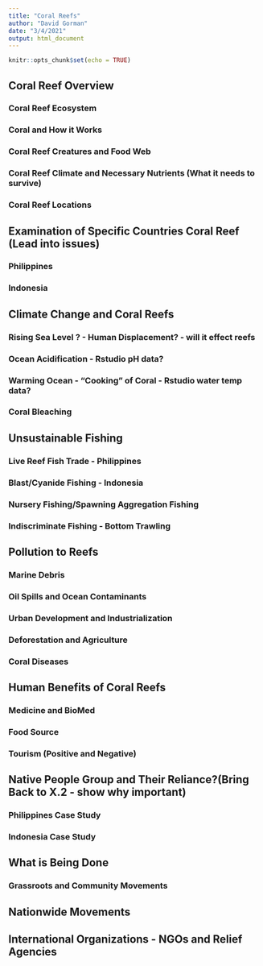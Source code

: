 ```yaml
---
title: "Coral Reefs"
author: "David Gorman"
date: "3/4/2021"
output: html_document
---
```


```r
knitr::opts_chunk$set(echo = TRUE)
```

## Coral Reef Overview

### Coral Reef Ecosystem

### Coral and How it Works

### Coral Reef Creatures and Food Web

### Coral Reef Climate and Necessary Nutrients (What it needs to survive)

### Coral Reef Locations

## Examination of Specific Countries Coral Reef (Lead into issues)
### Philippines

### Indonesia

## Climate Change and Coral Reefs

### Rising Sea Level ? - Human Displacement? - will it effect reefs

### Ocean Acidification - Rstudio pH data? 

### Warming Ocean - “Cooking” of Coral - Rstudio water temp data?

### Coral Bleaching 

## Unsustainable Fishing 

### Live Reef Fish Trade - Philippines

### Blast/Cyanide Fishing - Indonesia

### Nursery Fishing/Spawning Aggregation Fishing

### Indiscriminate Fishing - Bottom Trawling 

## Pollution to Reefs

### Marine Debris

### Oil Spills and Ocean Contaminants

### Urban Development and Industrialization

### Deforestation and Agriculture

### Coral Diseases

## Human Benefits of Coral Reefs

### Medicine and BioMed

### Food Source

### Tourism (Positive and Negative)

## Native People Group and Their Reliance?(Bring Back to X.2 - show why important)

### Philippines Case Study

### Indonesia Case Study

## What is Being Done

### Grassroots and Community Movements

## Nationwide Movements

## International Organizations - NGOs and Relief Agencies
